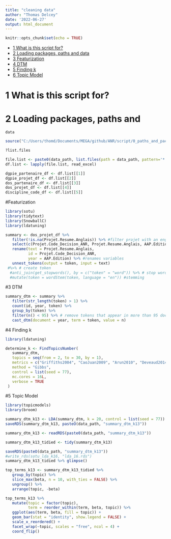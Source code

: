 ```yaml
---
title: "cleaning data"
author: "Thomas Delcey"
date: '2022-06-27'
output: html_document
---
```


```r
knitr::opts_chunk$set(echo = TRUE)
```

-   [1 What is this script for?](#what-is-this-script-for)
-   [2 Loading packages, paths and data](#loading-packages-paths-and-data)
- [3 Featurization](#Featurization)
- [4 DTM](#DTM)
- [5 Finding k](#Finding k)
- [6 Topic Model](#Topic Model)

# 1 What is this script for?


# 2 Loading packages, paths and
    data
    
```r

source("C:/Users/thomd/Documents/MEGA/github/ANR/script/0_paths_and_packages.R")

?list.files

file.list <- paste0(data_path, list.files(path = data_path, pattern='*.xlsx'))
df.list <- lapply(file.list, read_excel)

dgpie_partenaire_df <- df.list[[1]]
dgpie_projet_df <- df.list[[2]]
dos_partenaire_df <- df.list[[3]]
dos_projet_df <- df.list[[4]]
discipline_code_df <- df.list[[5]]

```

#Featurization
```r
library(sotu)
library(tidytext)
library(SnowballC) 
library(ldatuning)

summary <- dos_projet_df %>%
   filter(!is.na(Projet.Resume.Anglais)) %>% #filter projet with an english summary
   select(c(Projet.Code_Decision_ANR, Projet.Resume.Anglais, AAP.Edition)) %>%
   rename(text = Projet.Resume.Anglais,
          id = Projet.Code_Decision_ANR,
          year = AAP.Edition) %>% #renames variables 
   unnest_tokens(output = token, input = text) 
 #%>% # create token
  #anti_join(get_stopwords(), by = c("token" = "word")) %>% # stop word
  #mutate(token = wordStem(token, language = "en")) #stemming
```

#3 DTM 

```r
summary_dtm <- summary %>% 
   filter(str_length(token) > 1) %>% 
   count(id, year, token) %>% 
   group_by(token) %>% 
   filter(n() < 95) %>% # remove tokens that appear in more than 95 documents (i.e., years) WHY ?
   cast_dtm(document = year, term = token, value = n)
```

#4 Finding k
```r

library(ldatuning)

determine_k <- FindTopicsNumber(
   summary_dtm,
   topics = seq(from = 2, to = 30, by = 1),
   metrics = c("Griffiths2004", "CaoJuan2009", "Arun2010", "Deveaud2014"),
   method = "Gibbs",
   control = list(seed = 77),
   mc.cores = 16L,
   verbose = TRUE
 )
```

#5 Topic Model
```r
library(topicmodels)
library(broom)

summary_dtm_k13 <- LDA(summary_dtm, k = 20, control = list(seed = 77))
saveRDS(summary_dtm_k13, pasteO(data_path, "summary_dtm_k13"))

summary_dtm_k13 <- readRDS(paste0(data_path, "summary_dtm_k13"))

summary_dtm_k13_tidied <- tidy(summary_dtm_k13)

saveRDS(pasteO(data_path, "summary_dtm_k13"))
#write_rds(sotu_lda_k16, "lda_16.rds")
summary_dtm_k13_tidied %>% glimpse()

top_terms_k13 <- summary_dtm_k13_tidied %>%
   group_by(topic) %>%
   slice_max(beta, n = 10, with_ties = FALSE) %>%
   ungroup() %>%
   arrange(topic, -beta)

top_terms_k13 %>%
   mutate(topic = factor(topic),
          term = reorder_within(term, beta, topic)) %>%
   ggplot(aes(term, beta, fill = topic)) +
   geom_bar(stat = "identity", show.legend = FALSE) +
   scale_x_reordered() +
   facet_wrap(~topic, scales = "free", ncol = 4) +
   coord_flip()

```
